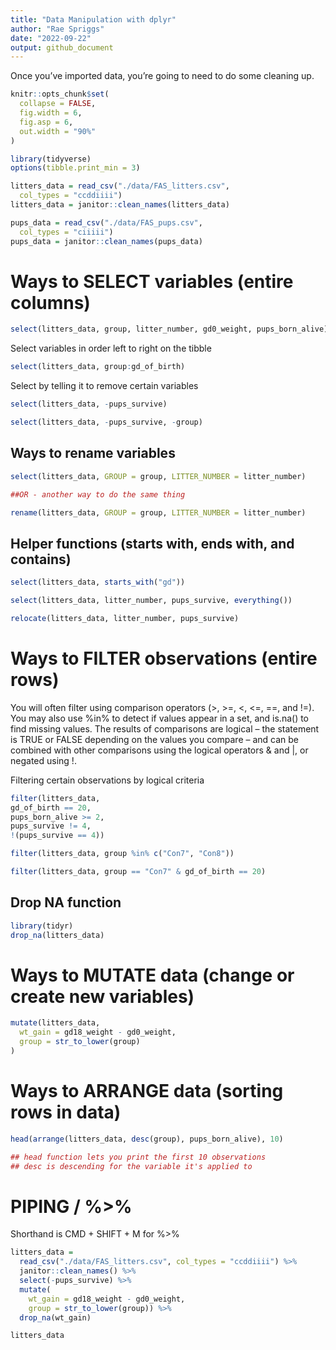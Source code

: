 ```yaml
---
title: "Data Manipulation with dplyr"
author: "Rae Spriggs"
date: "2022-09-22"
output: github_document
---
```


Once you've imported data, you're going to need to do some cleaning up. 

```r
knitr::opts_chunk$set(
  collapse = FALSE,
  fig.width = 6,
  fig.asp = 6, 
  out.width = "90%"
)
```

```r
library(tidyverse)
options(tibble.print_min = 3)

litters_data = read_csv("./data/FAS_litters.csv",
  col_types = "ccddiiii")
litters_data = janitor::clean_names(litters_data)

pups_data = read_csv("./data/FAS_pups.csv",
  col_types = "ciiiii")
pups_data = janitor::clean_names(pups_data)
```

# Ways to SELECT variables (entire columns)

```r
select(litters_data, group, litter_number, gd0_weight, pups_born_alive)
```

Select variables in order left to right on the tibble
```r
select(litters_data, group:gd_of_birth)
```

Select by telling it to remove certain variables
```r
select(litters_data, -pups_survive)

select(litters_data, -pups_survive, -group)
```

## Ways to rename variables 
 
```r
select(litters_data, GROUP = group, LITTER_NUMBER = litter_number)

##OR - another way to do the same thing

rename(litters_data, GROUP = group, LITTER_NUMBER = litter_number)
```

## Helper functions (starts with, ends with, and contains)

```r
select(litters_data, starts_with("gd"))
```

```r
select(litters_data, litter_number, pups_survive, everything())
```

```r
relocate(litters_data, litter_number, pups_survive)
```

# Ways to FILTER observations (entire rows)

You will often filter using comparison operators (>, >=, <, <=, ==, and !=). You may also use %in% to detect if values appear in a set, and is.na() to find missing values. The results of comparisons are logical – the statement is TRUE or FALSE depending on the values you compare – and can be combined with other comparisons using the logical operators & and |, or negated using !.

Filtering certain observations by logical criteria 
```r
filter(litters_data, 
gd_of_birth == 20,
pups_born_alive >= 2,
pups_survive != 4,
!(pups_survive == 4))

```

```r
filter(litters_data, group %in% c("Con7", "Con8"))
```

```r
filter(litters_data, group == "Con7" & gd_of_birth == 20)
```

## Drop NA function

```r
library(tidyr)
drop_na(litters_data) 
```

# Ways to MUTATE data (change or create new variables)

```r
mutate(litters_data,
  wt_gain = gd18_weight - gd0_weight,
  group = str_to_lower(group)
)
```

# Ways to ARRANGE data (sorting rows in data)

```r
head(arrange(litters_data, desc(group), pups_born_alive), 10)

## head function lets you print the first 10 observations
## desc is descending for the variable it's applied to 
```

# PIPING / %>% 

Shorthand is CMD + SHIFT + M for %>%
```r
litters_data = 
  read_csv("./data/FAS_litters.csv", col_types = "ccddiiii") %>%
  janitor::clean_names() %>%
  select(-pups_survive) %>%
  mutate(
    wt_gain = gd18_weight - gd0_weight,
    group = str_to_lower(group)) %>% 
  drop_na(wt_gain)

litters_data
```

